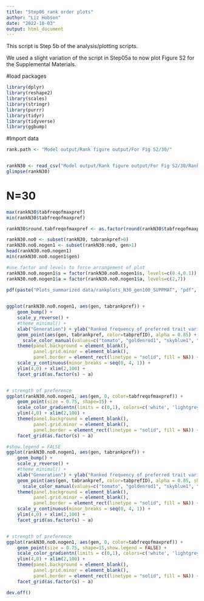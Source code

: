 ```yaml
---
title: "Step06_rank order plots"
author: "Liz Hobson"
date: "2022-10-03"
output: html_document
---
```


This script is Step 5b of the analysis/plotting scripts. 

We used a slight variation of the script in Step05a to now plot Figure S2 for the Supplemental Materials.


#load packages
```r
library(dplyr)
library(reshape2)
library(scales)
library(stringr)
library(purrr)
library(tidyr)
library(tidyverse)
library(ggbump)
```

#Import data
```r
rank.path <- "Model output/Rank figure output/For Fig S2/30/"


rankN30 <- read_csv("Model output/Rank figure output/For Fig S2/30/Ranks_group30.SUPPMAT.compiled.csv")
glimpse(rankN30)


```

# N=30
```r

max(rankN30$tabfreqofmaxpref)
min(rankN30$tabfreqofmaxpref)

rankN30$round.tabfreqofmaxpref <- as.factor(round(rankN30$tabfreqofmaxpref, 1))

rankN30.no0 <- subset(rankN30, tabrankpref>0)
rankN30.no0.nogen1 <- subset(rankN30.no0, gen>1)
head(rankN30.no0.nogen1)
min(rankN30.no0.nogen1$gen)

#use factor and levels to force arrangement of plot
rankN30.no0.nogen1$s = factor(rankN30.no0.nogen1$s, levels=c(0.4,0.1))
rankN30.no0.nogen1$a = factor(rankN30.no0.nogen1$a, levels=c(2,7))
 
pdf(paste("Plots_summarized data/rankplots_N30_gen100_SUPPMAT", "pdf", sep="."), width=8, height=3, onefile = TRUE)


ggplot(rankN30.no0.nogen1, aes(gen, tabrankpref)) +
    geom_bump() +
    scale_y_reverse() +
    #theme_minimal() +
    xlab("Generation") + ylab("Ranked frequency of preferred trait variant") +
    geom_point(aes(gen, tabrankpref, color=tabprefID), alpha = 0.85) +
      scale_color_manual(values=c("tomato", "goldenrod1", "skyblue1", "blueviolet")) +
    theme(panel.background = element_blank(), 
          panel.grid.minor = element_blank(), 
          panel.border = element_rect(linetype = "solid", fill = NA)) +
    scale_y_continuous(minor_breaks = seq(0, 4, 1)) +
    ylim(4,0) + xlim(2,100) +
    facet_grid(as.factor(s) ~ a) 


# strength of preference
ggplot(rankN30.no0.nogen1, aes(gen, 0, color=tabfreqofmaxpref)) +
    geom_point(size = 0.75, shape=15) + 
    scale_color_gradientn(limits = c(0,1), colors=c('white', 'lightgrey', 'black')) +
    ylim(4,0) + xlim(2,100) +
    theme(panel.background = element_blank(), 
          panel.grid.minor = element_blank(), 
          panel.border = element_rect(linetype = "solid", fill = NA)) +   
    facet_grid(as.factor(s) ~ a) 

#show.legend = FALSE
ggplot(rankN30.no0.nogen1, aes(gen, tabrankpref)) +
    geom_bump() +
    scale_y_reverse() +
    #theme_minimal() +
    xlab("Generation") + ylab("Ranked frequency of preferred trait variant") +
    geom_point(aes(gen, tabrankpref, color=tabprefID), alpha = 0.85, show.legend = FALSE) +
      scale_color_manual(values=c("tomato", "goldenrod1", "skyblue1", "blueviolet")) +
    theme(panel.background = element_blank(), 
          panel.grid.minor = element_blank(), 
          panel.border = element_rect(linetype = "solid", fill = NA)) +
    scale_y_continuous(minor_breaks = seq(0, 4, 1)) +
    ylim(4,0) + xlim(2,100) +
    facet_grid(as.factor(s) ~ a) 


# strength of preference
ggplot(rankN30.no0.nogen1, aes(gen, 0, color=tabfreqofmaxpref)) +
    geom_point(size = 0.75, shape=15,show.legend = FALSE) + 
    scale_color_gradientn(limits = c(0,1), colors=c('white', 'lightgrey', 'black')) +
    ylim(4,0) + xlim(2,100) +
    theme(panel.background = element_blank(), 
          panel.grid.minor = element_blank(), 
          panel.border = element_rect(linetype = "solid", fill = NA)) +   
    facet_grid(as.factor(s) ~ a) 

dev.off()

```

